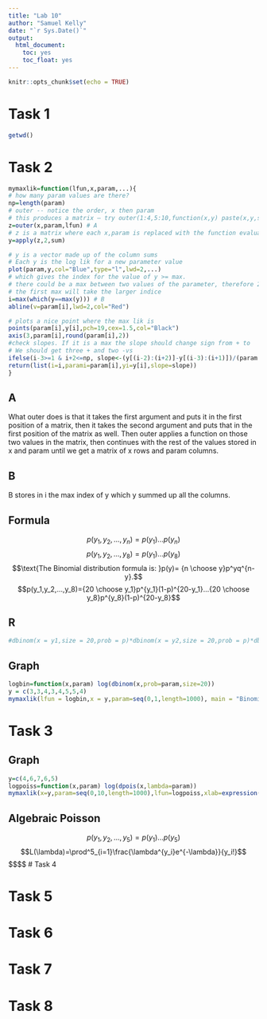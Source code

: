```yaml
---
title: "Lab 10"
author: "Samuel Kelly"
date: "`r Sys.Date()`"
output: 
  html_document:
    toc: yes
    toc_float: yes
---
```


```r
knitr::opts_chunk$set(echo = TRUE)
```

# Task 1

```r
getwd()
```

# Task 2

```r
mymaxlik=function(lfun,x,param,...){
# how many param values are there?
np=length(param)
# outer -- notice the order, x then param
# this produces a matrix – try outer(1:4,5:10,function(x,y) paste(x,y,sep=" "))   to understand
z=outer(x,param,lfun) # A 
# z is a matrix where each x,param is replaced with the function evaluated at those values
y=apply(z,2,sum)

# y is a vector made up of the column sums
# Each y is the log lik for a new parameter value
plot(param,y,col="Blue",type="l",lwd=2,...)
# which gives the index for the value of y >= max.
# there could be a max between two values of the parameter, therefore 2 indices
# the first max will take the larger indice
i=max(which(y==max(y))) # B
abline(v=param[i],lwd=2,col="Red")

# plots a nice point where the max lik is
points(param[i],y[i],pch=19,cex=1.5,col="Black")
axis(3,param[i],round(param[i],2))
#check slopes. If it is a max the slope should change sign from + to 
# We should get three + and two -vs
ifelse(i-3>=1 & i+2<=np, slope<-(y[(i-2):(i+2)]-y[(i-3):(i+1)])/(param[(i-2):(i+2)]-param[(i-3):(i+1)]),slope<-"NA")
return(list(i=i,parami=param[i],yi=y[i],slope=slope))
}

```

## A

What outer does is that it takes the first argument and puts it in the first position of a matrix, then it takes the second argument and puts that in the first position  of the matrix as well. Then outer applies a function on those two values in the matrix, then continues with the rest of the values stored in x and param until we get a matrix of x rows and param columns.

## B

B stores in i the max index of y which y summed up all the columns.

## Formula

$$p(y_1,y_2,...,y_n)=p(y_1)...p(y_n)$$
$$p(y_1,y_2,...,y_8)=p(y_1)...p(y_8)$$
$$\text{The Binomial distribution formula is: }p(y)= {n \choose y}p^yq^{n-y}.$$
$$p(y_1,y_2,...,y_8)={20 \choose y_1}p^{y_1}(1-p)^{20-y_1}...{20 \choose y_8}p^{y_8}(1-p)^{20-y_8}$$

## R

```r
#dbinom(x = y1,size = 20,prob = p)*dbinom(x = y2,size = 20,prob = p)*dbinom(x = y3,size = 20,prob = p)*dbinom(x = y4,size = 20,prob = p)*dbinom(x = y5,size = 20,prob = p)*dbinom(x = y6,size = 20,prob = p)*dbinom(x = y7,size = 20,prob = p)*dbinom(x = y8,size = 20,prob = p)
```


## Graph

```r
logbin=function(x,param) log(dbinom(x,prob=param,size=20))
y = c(3,3,4,3,4,5,5,4)
mymaxlik(lfun = logbin,x = y,param=seq(0,1,length=1000), main = "Binomial, n = 20")
```

# Task 3

## Graph

```r
y=c(4,6,7,6,5)
logpoiss=function(x,param) log(dpois(x,lambda=param)) 
mymaxlik(x=y,param=seq(0,10,length=1000),lfun=logpoiss,xlab=expression(lambda),main="Poisson",cex.main=1)
```

## Algebraic Poisson

$$p(y_1,y_2,...,y_5)=p(y_1)...p(y_5)$$
$$L(\lambda)=\prod^5_{i=1}\frac{\lambda^{y_i}e^{-\lambda}}{y_i!}$$
$$$$
# Task 4

# Task 5

# Task 6

# Task 7

# Task 8
